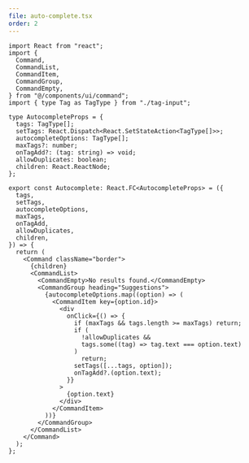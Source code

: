 ```yaml
---
file: auto-complete.tsx
order: 2
---
```


```tsx
import React from "react";
import {
  Command,
  CommandList,
  CommandItem,
  CommandGroup,
  CommandEmpty,
} from "@/components/ui/command";
import { type Tag as TagType } from "./tag-input";

type AutocompleteProps = {
  tags: TagType[];
  setTags: React.Dispatch<React.SetStateAction<TagType[]>>;
  autocompleteOptions: TagType[];
  maxTags?: number;
  onTagAdd?: (tag: string) => void;
  allowDuplicates: boolean;
  children: React.ReactNode;
};

export const Autocomplete: React.FC<AutocompleteProps> = ({
  tags,
  setTags,
  autocompleteOptions,
  maxTags,
  onTagAdd,
  allowDuplicates,
  children,
}) => {
  return (
    <Command className="border">
      {children}
      <CommandList>
        <CommandEmpty>No results found.</CommandEmpty>
        <CommandGroup heading="Suggestions">
          {autocompleteOptions.map((option) => (
            <CommandItem key={option.id}>
              <div
                onClick={() => {
                  if (maxTags && tags.length >= maxTags) return;
                  if (
                    !allowDuplicates &&
                    tags.some((tag) => tag.text === option.text)
                  )
                    return;
                  setTags([...tags, option]);
                  onTagAdd?.(option.text);
                }}
              >
                {option.text}
              </div>
            </CommandItem>
          ))}
        </CommandGroup>
      </CommandList>
    </Command>
  );
};
```
